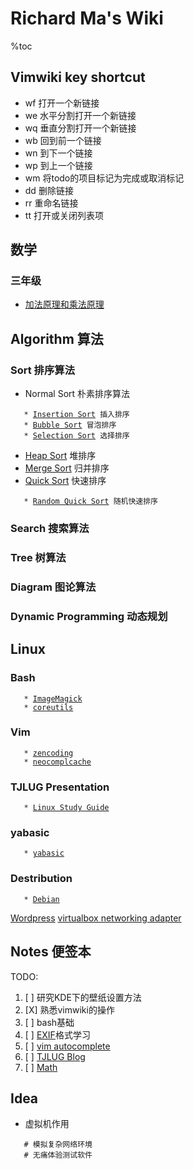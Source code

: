 =Richard Ma's Wiki=
%toc

==Vimwiki key shortcut==
* <Leader>wf 打开一个新链接
* <Leader>we 水平分割打开一个新链接
* <Leader>wq 垂直分割打开一个新链接
* <Leader>wb 回到前一个链接
* <Leader>wn 到下一个链接
* <Leader>wp 到上一个链接
* <Leader>wm 将todo的项目标记为完成或取消标记
* <Leader>dd 删除链接
* <Leader>rr 重命名链接
* <Leader>tt 打开或关闭列表项

==数学==
===三年级===
* [[加法原理和乘法原理]]

==Algorithm 算法==
===Sort 排序算法===
* Normal Sort 朴素排序算法
    * [[Insertion Sort]] 插入排序
    * [[Bubble Sort]] 冒泡排序
    * [[Selection Sort]] 选择排序
* [[Heap Sort]] 堆排序
* [[Merge Sort]] 归并排序
* [[Quick Sort]] 快速排序
    * [[Random Quick Sort]] 随机快速排序
===Search 搜索算法===
===Tree 树算法===
===Diagram 图论算法===
===Dynamic Programming 动态规划===

==Linux==
===Bash===
    * [[ImageMagick]]
    * [[coreutils]]
===Vim===
    * [[zencoding]]
    * [[neocomplcache]]
===TJLUG Presentation===
    * [[Linux Study Guide]]
===yabasic===
    * [[yabasic]]
===Destribution===
    * [[Debian]]

[[Wordpress]]
[[virtualbox networking adapter]]

==Notes 便签本==
TODO:
# [ ] 研究KDE下的壁纸设置方法
# [X] 熟悉vimwiki的操作
# [ ] bash基础
# [ ] [[EXIF]]格式学习
# [ ] [[vim autocomplete]]
# [ ] [[TJLUG Blog]]
# [ ] [[Math]]

==Idea==
* 虚拟机作用
    # 模拟复杂网络环境
    # 无痛体验测试软件
